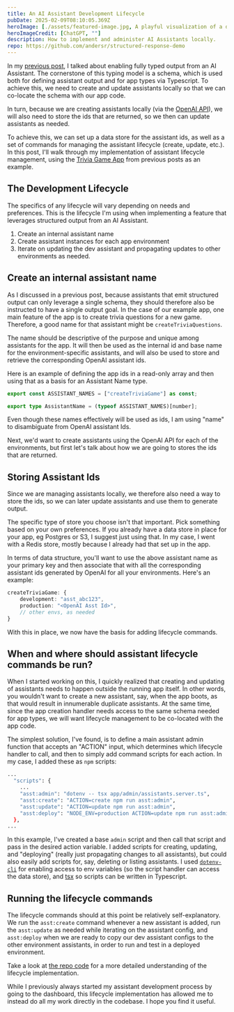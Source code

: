 ```yaml
---
title: An AI Assistant Development Lifecycle
pubDate: 2025-02-09T08:10:05.369Z
heroImage: [./assets/featured-image.jpg, A playful visualization of a development lifecycle]
heroImageCredit: [ChatGPT, ""]
description: How to implement and administer AI Assistants locally.
repo: https://github.com/andersr/structured-response-demo
---
```


In my [previous post](https://personal-site-git-mobile-nav-fix-andersco.vercel.app/blog/ai-asst-output-with-end-to-end-type-safety/), I talked about enabling fully typed output from an AI Assistant. The cornerstone of this typing model is a schema, which is used both for defining assistant output and for app types via Typescript. To achieve this, we need to create and update assistants locally so that we can co-locate the schema with our app code. 

In turn, because we are creating assistants locally (via the [OpenAI API](https://platform.openai.com/docs/overview)), we will also need to store the ids that are returned, so we then can update assistants as needed.

To achieve this, we can set up a data store for the assistant ids, as well as a set of commands for managing the assistant lifecycle (create, update, etc.).  In this post, I'll walk through my implementation of assistant lifecycle management, using the [Trivia Game App](https://github.com/andersr/structured-response-demo) from previous posts as an example.

## The Development Lifecycle 

The specifics of any lifecycle will vary depending on needs and preferences. This is the lifecycle I'm using when implementing a feature that leverages structured output from an AI Assistant.

1. Create an internal assistant name
2. Create assistant instances for each app environment
3. Iterate on updating the dev assistant and propagating updates to other environments as needed.

## Create an internal assistant name

As I discussed in a previous post, because assistants that emit structured output can only leverage a single schema, they should therefore also be instructed to have a single output goal. In the case of our example app, one main feature of the app is to create trivia questions for a new game. Therefore, a good name for that assistant might be `createTriviaQuestions`.

The name should be descriptive of the purpose and unique among assistants for the app. It will then be used as the internal id and base name for the environment-specific assistants, and will also be used to store and retrieve the corresponding OpenAI assistant ids.

Here is an example of defining the app ids in a read-only array and then using that as a basis for an Assistant Name type. 

```ts
export const ASSISTANT_NAMES = ["createTriviaGame"] as const;

export type AssistantName = (typeof ASSISTANT_NAMES)[number];
```

Even though these names effectively will be used as ids, I am using "name" to disambiguate from OpenAI assistant Ids.

Next, we'd want to create assistants using the OpenAI API for each of the environments, but first let's talk about how we are going to stores the ids that are returned.

## Storing Assistant Ids 

Since we are managing assistants locally, we therefore also need a way to store the ids, so we can later update assistants and use them to generate output.

The specific type of store you choose isn't that important. Pick something based on your own preferences. If you already have a data store in place for your app, eg Postgres or S3, I suggest just using that. In my case, I went with a Redis store, mostly because I already had that set up in the app.

In terms of data structure, you'll want to use the above assistant name as your primary key and then associate that with all the corresponding assistant ids generated by OpenAI for all your environments. Here's an example:

```ts
createTriviaGame: {
    development: "asst_abc123",
    production: "<OpenAI Asst Id>",
    // other envs, as needed
}
```

With this in place, we now have the basis for adding lifecycle commands. 

## When and where should assistant lifecycle commands be run?

When I started working on this, I quickly realized that creating and updating of assistants needs to happen outside the running app itself. In other words, you wouldn't want to create a new assistant, say, when the app boots, as that would result in innumerable duplicate assistants.  At the same time, since the app creation handler needs access to the same schema needed for app types, we will want lifecycle management to be co-located with the app code.

The simplest solution, I've found, is to define a main assistant admin function that accepts an "ACTION" input, which determines which lifecycle handler to call, and then to simply add command scripts for each action. In my case, I added these as `npm` scripts:

```sh title="package.json"
...
  "scripts": {
    ...
    "asst:admin": "dotenv -- tsx app/admin/assistants.server.ts",
    "asst:create": "ACTION=create npm run asst:admin",
    "asst:update": "ACTION=update npm run asst:admin",
    "asst:deploy": "NODE_ENV=production ACTION=update npm run asst:admin"
  },
...
```
In this example, I've created a base `admin` script and then call that script and pass in the desired action variable.  I added scripts for creating, updating, and "deploying" (really just propagating changes to all assistants), but could also easily add scripts for, say, deleting or listing assistants.  I used [`dotenv-cli`](https://www.npmjs.com/package/dotenv-cli) for enabling access to env variables (so the script handler can access the data store), and [tsx](https://www.npmjs.com/package/tsx) so scripts can be written in Typescript.

## Running the lifecycle commands 

The lifecycle commands should at this point be relatively self-explanatory. We run the `asst:create` command whenever a new assistant is added, run the `asst:update` as needed while iterating on the assistant config, and `asst:deploy` when we are ready to copy our dev assistant configs to the other environment assistants, in order to run and test in a deployed environment.

Take a look at [the repo code](https://github.com/andersr/structured-response-demo) for a more detailed understanding of the lifecycle implementation.

While I previously always started my assistant development process by going to the dashboard, this lifecycle implementation has allowed me to instead do all my work directly in the codebase.  I hope you find it useful.

